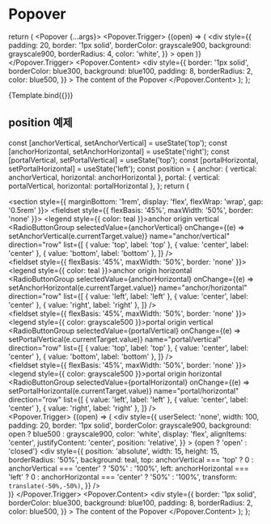 
<Meta title="Utils/Popover" component={Popover} />

# Popover

  return (
    <Popover {...args}>
      <Popover.Trigger>
        {(open) => (
          <div
            style={{
              padding: 20,
              border: '1px solid',
              borderColor: grayscale900,
              background: grayscale900,
              borderRadius: 4,
              color: 'white',
            }}
          >
            open
          </div>
        )}
      </Popover.Trigger>
      <Popover.Content>
        <div
          style={{
            border: '1px solid',
            borderColor: blue300,
            background: blue100,
            padding: 8,
            borderRadius: 2,
            color: blue500,
          }}
        >
          The content of the Popover
        </div>
      </Popover.Content>
    </Popover>
  );
};

<Canvas>
  <Story name="default">{Template.bind({})}</Story>
</Canvas>

<ArgsTable story="default" />

## position 예제

  const [anchorVertical, setAnchorVertical] = useState('top');
  const [anchorHorizontal, setAnchorHorizontal] = useState('right');
  const [portalVertical, setPortalVertical] = useState('top');
  const [portalHorizontal, setPortalHorizontal] = useState('left');
  const position = {
    anchor: { vertical: anchorVertical, horizontal: anchorHorizontal },
    portal: { vertical: portalVertical, horizontal: portalHorizontal },
  };
  return (
    <div>
      <section style={{ marginBottom: '1rem', display: 'flex', flexWrap: 'wrap', gap: '0.5rem' }}>
        <fieldset style={{ flexBasis: '45%', maxWidth: '50%', border: 'none' }}>
          <legend style={{ color: teal }}>anchor origin vertical</legend>
          <div>
            <RadioButtonGroup
              selectedValue={anchorVertical}
              onChange={(e) => setAnchorVertical(e.currentTarget.value)}
              name="anchor/vertical"
              direction="row"
              list={[
                { value: 'top', label: 'top' },
                { value: 'center', label: 'center' },
                { value: 'bottom', label: 'bottom' },
              ]}
            />
          </div>
        </fieldset>
        <fieldset style={{ flexBasis: '45%', maxWidth: '50%', border: 'none' }}>
          <legend style={{ color: teal }}>anchor origin horizontal</legend>
          <div>
            <RadioButtonGroup
              selectedValue={anchorHorizontal}
              onChange={(e) => setAnchorHorizontal(e.currentTarget.value)}
              name="anchor/horizontal"
              direction="row"
              list={[
                { value: 'left', label: 'left' },
                { value: 'center', label: 'center' },
                { value: 'right', label: 'right' },
              ]}
            />
          </div>
        </fieldset>
        <fieldset style={{ flexBasis: '45%', maxWidth: '50%', border: 'none' }}>
          <legend style={{ color: grayscale500 }}>portal origin vertical</legend>
          <div>
            <RadioButtonGroup
              selectedValue={portalVertical}
              onChange={(e) => setPortalVertical(e.currentTarget.value)}
              name="portal/vertical"
              direction="row"
              list={[
                { value: 'top', label: 'top' },
                { value: 'center', label: 'center' },
                { value: 'bottom', label: 'bottom' },
              ]}
            />
          </div>
        </fieldset>
        <fieldset style={{ flexBasis: '45%', maxWidth: '50%', border: 'none' }}>
          <legend style={{ color: grayscale500 }}>portal origin horizontal</legend>
          <div>
            <RadioButtonGroup
              selectedValue={portalHorizontal}
              onChange={(e) => setPortalHorizontal(e.currentTarget.value)}
              name="portal/horizontal"
              direction="row"
              list={[
                { value: 'left', label: 'left' },
                { value: 'center', label: 'center' },
                { value: 'right', label: 'right' },
              ]}
            />
          </div>
        </fieldset>
      </section>
      <Popover position={position}>
        <Popover.Trigger>
          {(open) => (
            <div
              style={{
                userSelect: 'none',
                width: 100,
                padding: 20,
                border: '1px solid',
                borderColor: grayscale900,
                background: open ? blue500 : grayscale900,
                color: 'white',
                display: 'flex',
                alignItems: 'center',
                justifyContent: 'center',
                position: 'relative',
              }}
            >
              {open ? 'open' : 'closed'}
              <div
                style={{
                  position: 'absolute',
                  width: 15,
                  height: 15,
                  borderRadius: '50%',
                  background: teal,
                  top: anchorVertical === 'top' ? 0 : anchorVertical === 'center' ? '50%' : '100%',
                  left: anchorHorizontal === 'left' ? 0 : anchorHorizontal === 'center' ? '50%' : '100%',
                  transform: `translate(-50%,-50%)`,
                }}
              />
            </div>
          )}
        </Popover.Trigger>
        <Popover.Content>
          <div
            style={{
              border: '1px solid',
              borderColor: blue300,
              background: blue100,
              padding: 8,
              borderRadius: 2,
              color: blue500,
            }}
          >
            The content of the Popover
          </div>
        </Popover.Content>
      </Popover>
    </div>
  );
};

<Canvas>
  <Example />
</Canvas>
